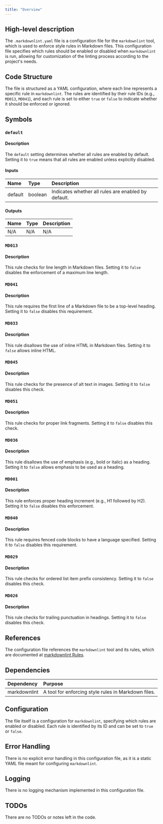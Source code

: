 ```yaml
---
title: "Overview"
---
```


## High-level description
The `.markdownlint.yaml` file is a configuration file for the `markdownlint` tool, which is used to enforce style rules in Markdown files. This configuration file specifies which rules should be enabled or disabled when `markdownlint` is run, allowing for customization of the linting process according to the project's needs.

## Code Structure
The file is structured as a YAML configuration, where each line represents a specific rule in `markdownlint`. The rules are identified by their rule IDs (e.g., `MD013`, `MD041`), and each rule is set to either `true` or `false` to indicate whether it should be enforced or ignored.

## Symbols

### `default`
#### Description
The `default` setting determines whether all rules are enabled by default. Setting it to `true` means that all rules are enabled unless explicitly disabled.

#### Inputs
| Name | Type | Description |
|:-----|:-----|:------------|
| default | boolean | Indicates whether all rules are enabled by default. |

#### Outputs
| Name | Type | Description |
|:-----|:-----|:------------|
| N/A | N/A | N/A |

### `MD013`
#### Description
This rule checks for line length in Markdown files. Setting it to `false` disables the enforcement of a maximum line length.

### `MD041`
#### Description
This rule requires the first line of a Markdown file to be a top-level heading. Setting it to `false` disables this requirement.

### `MD033`
#### Description
This rule disallows the use of inline HTML in Markdown files. Setting it to `false` allows inline HTML.

### `MD045`
#### Description
This rule checks for the presence of alt text in images. Setting it to `false` disables this check.

### `MD051`
#### Description
This rule checks for proper link fragments. Setting it to `false` disables this check.

### `MD036`
#### Description
This rule disallows the use of emphasis (e.g., bold or italic) as a heading. Setting it to `false` allows emphasis to be used as a heading.

### `MD001`
#### Description
This rule enforces proper heading increment (e.g., H1 followed by H2). Setting it to `false` disables this enforcement.

### `MD040`
#### Description
This rule requires fenced code blocks to have a language specified. Setting it to `false` disables this requirement.

### `MD029`
#### Description
This rule checks for ordered list item prefix consistency. Setting it to `false` disables this check.

### `MD026`
#### Description
This rule checks for trailing punctuation in headings. Setting it to `false` disables this check.

## References
The configuration file references the `markdownlint` tool and its rules, which are documented at [markdownlint Rules](https://github.com/DavidAnson/markdownlint/blob/main/doc/Rules.md).

## Dependencies
| Dependency | Purpose |
|:-----------|:--------|
| markdownlint | A tool for enforcing style rules in Markdown files. |

## Configuration
The file itself is a configuration for `markdownlint`, specifying which rules are enabled or disabled. Each rule is identified by its ID and can be set to `true` or `false`.

## Error Handling
There is no explicit error handling in this configuration file, as it is a static YAML file meant for configuring `markdownlint`.

## Logging
There is no logging mechanism implemented in this configuration file.

## TODOs
There are no TODOs or notes left in the code.